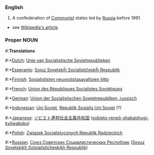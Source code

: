 ===English===
#A confederation of [[Communist]] states led by [[Russia]] before 1991.
*see [[w:Soviet Union|Wikipedia's article]]

===Proper NOUN===
#:'''Translations'''
#:*[[Dutch]]: [[Unie van Socialistische Sovjetrepublieken]]
#:*[[Esperanto]]: [[Sojuz Sovetskiĥ Socialistiĉeskiĥ Respublik]]
#:*[[Finnish]]: [[Sosialististen neuvostotasavaltojen liitto]]
#:*[[French]]: [[Union des Républiques Socialistes Soviétiques]]
#:*[[German]]: [[Union der Sozialistischen Sowjetrepubliken, russisch]]
#:*[[Indonesian]]: [[Uni Soviet]], [[Republik Sosialis Uni Soviet]] (?)
#:*[[Japanese]]: [[ソビエト]][[連邦]][[社会主義]][[共和国]] ([[sobieto-renpō-shakaishugi-kyōwakoku]])
#:*[[Polish]]: [[Związek Socjalistycznych Republik Radzieckich]]
#:*[[Russian]]: [[Союз Советских Социалистических Республик]] ([[Soyuz Sovetskikh Sotsialisticheskikh Respublik]])